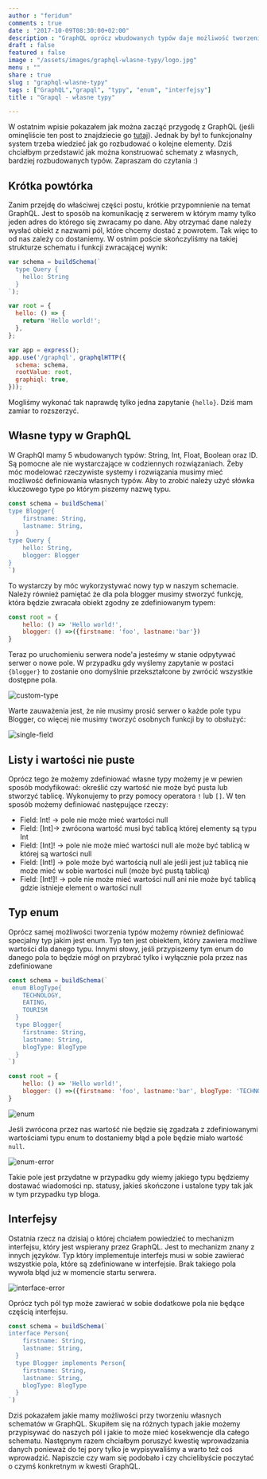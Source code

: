 ```yaml
---
author : "feridum"
comments : true
date : "2017-10-09T08:30:00+02:00"
description : "GraphQL oprócz wbudowanych typów daje możliwość tworzenia własnych. Jest to na tyle proste, że warto z tego korzystać"
draft : false
featured : false
image : "/assets/images/graphql-wlasne-typy/logo.jpg"
menu : ""
share : true
slug : "graphql-wlasne-typy"
tags : ["GraphQL","grapql", "typy", "enum", "interfejsy"]
title : "Grapql - własne typy"

---
```

W ostatnim wpisie pokazałem jak można zacząć przygodę z GraphQL (jeśli ominęliście ten post to znajdziecie go [tutaj](https://fsgeek.pl/post/czym-jest-graphql/)). Jednak by był to funkcjonalny system trzeba wiedzieć jak go rozbudować o kolejne elementy. Dziś chciałbym przedstawić jak można konstruować schematy z własnych, bardziej rozbudowanych typów. Zapraszam do czytania :)

## Krótka powtórka

Zanim przejdę do właściwej części postu, krótkie przypomnienie na temat GraphQL. Jest to sposób na komunikację z serwerem w którym mamy tylko jeden adres do którego się zwracamy po dane. Aby otrzymać dane należy wysłać obiekt z nazwami pól, które chcemy dostać z powrotem. Tak więc to od nas zależy co dostaniemy. W ostnim poście skończyliśmy na takiej strukturze schematu i funkcji zwracającej wynik:

```javascript
var schema = buildSchema(`
  type Query {
    hello: String
  }
`);

var root = {
  hello: () => {
    return 'Hello world!';
  },
};

var app = express();
app.use('/graphql', graphqlHTTP({
  schema: schema,
  rootValue: root,
  graphiql: true,
}));
```

Mogliśmy wykonać tak naprawdę tylko jedna zapytanie `{hello}`. Dziś mam zamiar to rozszerzyć.

## Własne typy w GraphQL

W GraphQl mamy 5 wbudowanych typów: String, Int, Float, Boolean oraz ID. Są pomocne ale nie wystarczające w codziennych rozwiązaniach. Żeby móc modelować rzeczywiste systemy i rozwiązania musimy mieć możliwość definiowania własnych typów. Aby to zrobić należy użyć słówka kluczowego type po którym piszemy nazwę typu. 

```javascript
const schema = buildSchema(`
type Blogger{
    firstname: String,
    lastname: String,
  }
type Query {
    hello: String, 
    blogger: Blogger
}
`)
```

To wystarczy by móc wykorzystywać nowy typ w naszym schemacie. Należy również pamiętać że dla pola blogger musimy stworzyć funkcję, która będzie zwracała obiekt zgodny ze zdefiniowanym typem: 

```javascript
const root = {
    hello: () => 'Hello world!',
    blogger: () =>({firstname: 'foo', lastname:'bar'})
}
```

Teraz po uruchomieniu serwera node'a jesteśmy w stanie odpytywać serwer o nowe pole. W przypadku gdy wyślemy zapytanie w postaci `{blogger}` to zostanie ono domyślnie przekształcone by zwrócić wszystkie dostępne pola.

![custom-type](/assets/images/graphql-wlasne-typy/custom-type.png)

Warte zauważenia jest, że nie musimy prosić serwer o każde pole typu Blogger, co więcej nie musimy tworzyć osobnych funkcji by to obsłużyć:

![single-field](/assets/images/graphql-wlasne-typy/single-field.png)

## Listy i wartości nie puste

Oprócz tego że możemy zdefiniować własne typy możemy je w pewien sposób modyfikować: określić czy wartość nie może być pusta lub stworzyć tablicę. Wykonujemy to przy pomocy operatora `!` lub `[]`. W ten sposób możemy definiować następujące rzeczy:

- Field: Int! -> pole nie może mieć wartości null
- Field: [Int]-> zwrócona wartość musi być tablicą której elementy są typu Int
- Field: [Int]! -> pole nie może mieć wartości null ale może być tablicą w której są wartości null
- Field: [Int!] -> pole może być wartością null ale jeśli jest już tablicą nie może mieć w sobie wartości null (może być pustą tablicą)
- Field: [Int!]! -> pole nie może mieć wartości null ani nie może być tablicą gdzie istnieje element  o wartości null
	
## Typ enum

Oprócz samej możliwości tworzenia typów możemy również definiować specjalny typ jakim jest enum. Typ ten jest obiektem, który zawiera  możliwe wartości dla danego typu. Innymi słowy, jeśli przypiszemy tym enum do danego pola to będzie mógł on przybrać tylko i wyłącznie pola przez nas zdefiniowane

```javascript
const schema = buildSchema(`
 enum BlogType{
    TECHNOLOGY,
    EATING,
    TOURISM
  }
  type Blogger{
    firstname: String,
    lastname: String,
    blogType: BlogType
  }
`)

const root = {
    hello: () => 'Hello world!',
    blogger: () =>({firstname: 'foo', lastname:'bar', blogType: 'TECHNOLOGY'}),
}
```

![enum](/assets/images/graphql-wlasne-typy/enum.png)

Jeśli zwrócona przez nas wartość nie będzie się zgadzała z zdefiniowanymi wartościami typu enum to dostaniemy błąd a pole będzie miało wartość `null`.

![enum-error](/assets/images/graphql-wlasne-typy/enum-erro.png)

Takie pole jest przydatne w przypadku gdy wiemy jakiego typu będziemy dostawać wiadomości np. statusy, jakieś skończone i ustalone typy tak jak w tym przypadku typ bloga.

## Interfejsy

Ostatnia rzecz na dzisiaj o której chciałem powiedzieć to mechanizm interfejsu, który jest wspierany przez GraphQL. Jest to mechanizm znany z innych języków. Typ który implementuje interfejs musi w sobie zawierać wszystkie pola, które są zdefiniowane w interfejsie. Brak takiego pola wywoła błąd już w momencie startu serwera. 

![interface-error](/assets/images/graphql-wlasne-typy/interface-error.png)

Oprócz tych pól typ może zawierać w sobie dodatkowe pola nie będące częścią interfejsu.

```javascript
const schema = buildSchema(`
interface Person{
    firstname: String,
    lastname: String,
  }
  type Blogger implements Person{
    firstname: String,
    lastname: String,
    blogType: BlogType
  }
`)
```

Dziś pokazałem jakie mamy możliwości przy tworzeniu własnych schematów w GraphQL. Skupiłem się na różnych typach jakie możemy przypisywać do naszych pól i jakie to może mieć kosekwencje dla całego schematu. Następnym razem chciałbym poruszyć kwestię wprowadzania danych ponieważ do tej pory tylko je wypisywaliśmy a warto też coś wprowadzić. Napiszcie czy wam się podobało i czy chcielibyście poczytać o czymś konkretnym w kwesti GraphQL. 